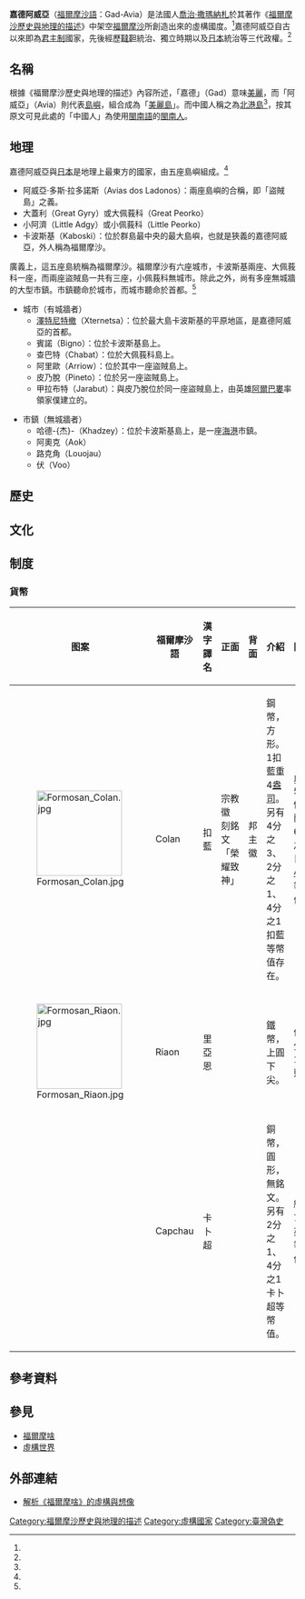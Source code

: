 {{expand|time=2017-01-18T12:04:43+00:00}}
{{Infobox fictional location
| name       = 嘉德阿威亞<br/>Gad-Avia
| colour     = #C0C0C0
| colour text =
| image      = A Map of Formosa by Psalmanazar.jpg
| imagesize  = 250px
| caption    = 《福爾摩沙歷史與地理的描述》一書中的福爾摩沙與中日韓菲等周邊國家地圖
| source     = [[福爾摩沙歷史與地理的描述|福爾摩沙歷史與地理的描述]]
| creator    = [[喬治·撒瑪納札|喬治·撒瑪納札]]
| genre      = 虛構式回憶錄、民族誌
| type       = [[國家|國家]]、[[群島|群島]]
| locations  = [[澤特尼特撤|澤特尼特撤]]（首都）
| people     = [[莫里安大奴|莫里安大奴]]（帝王）
| population =
| first      = 
| last       =
}}

'''嘉德阿威亞'''（[[福爾摩沙語_(撒瑪納札)|福爾摩沙語]]：Gad-Avia）是法國人[[喬治·撒瑪納札|喬治·撒瑪納札]]於其著作《[[福爾摩沙歷史與地理的描述|福爾摩沙歷史與地理的描述]]》中架空[[福爾摩沙|福爾摩沙]]所創造出來的虛構國度。<ref name="福爾摩啥"/>嘉德阿威亞自古以來即為[[君主制|君主制]]國家，先後經歷[[蒙古|韃靼]]統治、獨立時期以及[[日本|日本]]統治等三代政權。<ref name="翁佳音"/>

==名稱==
根據《福爾摩沙歷史與地理的描述》內容所述，「嘉德」（Gad）意味[[美|美麗]]，而「阿威亞」（Avia）則代表[[島嶼|島嶼]]，組合成為「[[美麗島|美麗島]]」。而中國人稱之為[[北港島|北港島]]<ref name="福爾摩啥"/>，按其原文可見此處的「中國人」為使用[[閩南語|閩南語]]的[[閩南人|閩南人]]。

==地理==
嘉德阿威亞與[[日本|日本]]是地理上最東方的國家，由五座島嶼組成。<ref name="福爾摩啥"/>
*阿威亞·多斯·拉多諾斯（Avias dos Ladonos）：兩座島嶼的合稱，即「盜賊島」之義。
*大蓋利（Great Gyry）或大佩莪科（Great Peorko）
*小阿濟（Little Adgy）或小佩莪科（Little Peorko）
*卡波斯基（Kaboski）：位於群島最中央的最大島嶼，也就是狹義的嘉德阿威亞，外人稱為福爾摩沙。
廣義上，這五座島統稱為福爾摩沙。福爾摩沙有六座城市，卡波斯基兩座、大佩莪科一座，而兩座盜賊島一共有三座，小佩莪科無城市。除此之外，尚有多座無城牆的大型市鎮。市鎮聽命於城市，而城市聽命於首都。<ref name="福爾摩啥"/>
*城市（有城牆者）
**[[澤特尼特撤|澤特尼特撤]]（Xternetsa）：位於最大島卡波斯基的平原地區，是嘉德阿威亞的首都。
**賓諾（Bigno）：位於卡波斯基島上。
**查巴特（Chabat）：位於大佩莪科島上。
**阿里歐（Arriow）：位於其中一座盜賊島上。
**皮乃脫（Pineto）：位於另一座盜賊島上。
**甲拉布特（Jarabut）：與皮乃脫位於同一座盜賊島上，由英雄[[阿爾巴婁|阿爾巴婁]]率領家僕建立的。

*市鎮（無城牆者）
**哈德-{杰}-（Khadzey）：位於卡波斯基島上，是一座[[海港|海港]]市鎮。
**阿奧克（Aok）
**路克角（Louojau）
**伏（Voo）

==歷史==

==文化==


==制度==
===貨幣===
{|class=wikitable
!图案!!福爾摩沙語!!漢字譯名!!正面!!背面!!介紹!!匯兌
|-
| [[File:Formosan_Colan.jpg|150px]]
| Colan
| 扣藍
| 宗教徽<br/>刻銘文「榮耀致神」||邦主徽||鋼幣，方形。1扣藍重4[[盎司|盎司]]。另有4分之3、2分之1、4分之1扣藍等幣值存在。||與58個荷蘭{{le|斯泰佛|Stuiver}}、6分之1日本[[小判|小判]]等值。
|-
| [[File:Formosan_Riaon.jpg|150px]]
| Riaon 
| 里亞恩
| 
| 
| 鐵幣，上圓下尖。||值4分之1扣藍。
|-
| 
| Capchau
| 卡卜超
|
|
| 銅幣，圓形，無銘文。另有2分之1、4分之1卡卜超等幣值。||約與7個英國{{le|法尋|Farthing (British coin)}}等值。
|}

==參考資料==
{{reflist|1|refs=

<ref name="福爾摩啥">{{cite book |url= |title=《[[福爾摩啥|福爾摩啥]]》 |accessdate= |last= |first= |author=[[喬治·撒瑪納札|喬治·撒瑪納札]] |coauthors=薛絢 |date=1704年 |work= |publisher= }}</ref>

<ref name="翁佳音">{{cite book |url= |title=《關於撒瑪納札的台灣史偽書》 |accessdate= |last= |first= |author=[[翁佳音|翁佳音]] |coauthors= |date= |work= |publisher= }}</ref>

}}

==參見==
*[[福爾摩啥|福爾摩啥]]
*[[虛構世界|虛構世界]]

==外部連結==
*[http://mypaper.m.pchome.com.tw/yushanlu/post/3318253 解析《福爾摩啥》的虛構與想像]{{Wayback|url=http://mypaper.m.pchome.com.tw/yushanlu/post/3318253 |date=20170118222441 }}
[[Category:福爾摩沙歷史與地理的描述|Category:福爾摩沙歷史與地理的描述]]
[[Category:虛構國家|Category:虛構國家]]
[[Category:臺灣偽史|Category:臺灣偽史]]